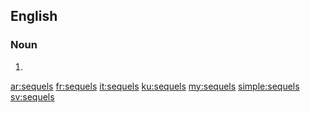 ==English==

===Noun===
{{head|en|plural}}

# {{plural of|sequel|lang=en|nocat=1}}

[[ar:sequels]]
[[fr:sequels]]
[[it:sequels]]
[[ku:sequels]]
[[my:sequels]]
[[simple:sequels]]
[[sv:sequels]]